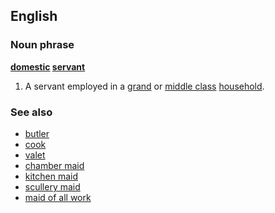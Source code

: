 ==English==
===Noun phrase===
'''[[domestic]] [[servant]]'''
#A servant employed in a [[grand]] or [[middle class]] [[household]].
===See also===
*[[butler]]
*[[cook]]
*[[valet]]
*[[chamber maid]]
*[[kitchen maid]]
*[[scullery maid]]
*[[maid of all work]]